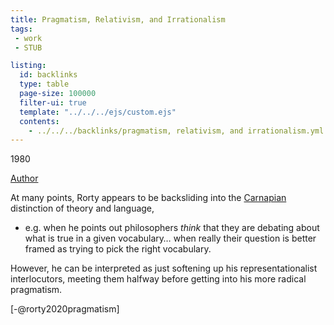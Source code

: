```yaml
---
title: Pragmatism, Relativism, and Irrationalism
tags: 
 - work
 - STUB

listing:
  id: backlinks
  type: table
  page-size: 100000
  filter-ui: true
  template: "../../../ejs/custom.ejs"
  contents:
    - ../../../backlinks/pragmatism, relativism, and irrationalism.yml
---
```


1980 

[Author](/docs/phil/people/Richard Rorty.html)

At many points, Rorty appears to be backsliding into the [Carnapian](/docs/phil/people/Rudolf Carnap.html) distinction of theory and language,

 - e.g. when he points out philosophers *think* that they are debating about what is true in a given vocabulary... when really their question is better framed as trying to pick the right vocabulary.

However, he can be interpreted as just softening up his representationalist interlocutors, meeting them halfway before getting into his more radical pragmatism.


[-@rorty2020pragmatism]

